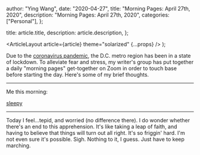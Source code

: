 
  author: "Ying Wang",
  date: "2020-04-27",
  title: "Morning Pages: April 27th, 2020",
  description: "Morning Pages: April 27th, 2020",
  categories: ["Personal"],
};

  title: article.title,
  description: article.description,
};

  <ArticleLayout article={article} theme="solarized" {...props} />
);

Due to the [coronavirus
pandemic](https://en.wikipedia.org/wiki/2019-20_coronavirus_pandemic), the D.C.
metro region has been in a state of lockdown. To alleviate fear and stress, my
writer's group has put together a daily "morning pages" get-together on Zoom in
order to touch base before starting the day. Here's some of my brief thoughts.

---

Me this morning:

[sleepy](/img/posts/2020/04/27/morning_pages.jpg)

---

Today I feel...tepid, and worried (no difference there). I do wonder whether
there's an end to this apprehension. It's like taking a leap of faith, and
having to believe that things will turn out all right. It's so friggin' hard.
I'm not even sure it's possible. Sigh. Nothing to it, I guess. Just have to keep
marching.
